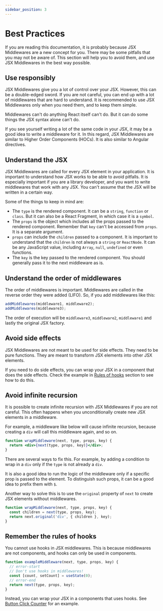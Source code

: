 ```yaml
---
sidebar_position: 3
---
```



# Best Practices

If you are reading this documentation, it is probably because JSX Middlewares are a new concept for you. There may be some pitfalls that you may not be aware of. This section will help you to avoid them, and use JSX Middlewares in the best way possible.

## Use responsibly

JSX Middlewares give you a lot of control over your JSX. However, this can be a double-edged sword. If you are not careful, you can end up with a lot of middlewares that are hard to understand. It is recommended to use JSX Middlewares only when you need them, and to keep them simple.

Middlewares can't do anything React itself can't do. But it can do some things the JSX syntax alone can't do.

If you see yourself writing a lot of the same code in your JSX, it may be a good idea to write a middleware for it. In this regard, JSX Middlewares are similar to Higher Order Components (HOCs). It is also similar to Angular directives.

## Understand the JSX

JSX Middlewares are called for every JSX element in your application. It is important to understand how JSX works to be able to avoid pitfalls. It is especially important if you are a library developer, and you want to write middlewares that work with any JSX. You can't assume that the JSX will be written in a certain way.

Some of the things to keep in mind are:

- The `type` is the rendered component. It can be a `string`, `function` or `class`. But it can also be a React Fragment, in which case it is a `symbol`.
- The `props` is the object which includes all the props passed to the rendered component. Remember that `key` can't be accessed from `props`. It is a separate argument.
- `props` can include the `children` passed to a component. It is important to understand that the `children` is not always a `string` or `ReactNode`. It can be any JavaScript value, including `Array`, `null`, `undefined` or even functions.
- The `key` is the key passed to the rendered component. You should generally pass it to the next middleware as is.

## Understand the order of middlewares

The order of middlewares is important. Middlewares are called in the reverse order they were added (LIFO). So, if you add middlewares like this:

```jsx
addMiddlewares(middleware1, middleware2);
addMiddlewares(middleware3);
```

The order of execution will be `middleware3`, `middleware2`, `middleware1` and lastly the original JSX factory.

## Avoid side effects

JSX Middlewares are not meant to be used for side effects. They need to be pure functions. They are meant to transform JSX elements into other JSX elements.

If you need to do side effects, you can wrap your JSX in a component that does the side effects. Check the example in [Rules of hooks](#remember-the-rules-of-hooks) section to see how to do this.

## Avoid infinite recursion

It is possible to create infinite recursion with JSX Middlewares if you are not careful. This often happens when you unconditionally create new JSX elements in a middleware.

For example, a middleware like below will cause infinite recursion, because creating a `div` will call this middleware again, and so on.

```jsx
function wrapMiddleware(next, type, props, key) {
  return <div>{next(type, props, key)}</div>;
}
```

There are several ways to fix this. For example, by adding a condition to wrap in a `div` only if the `type` is not already a `div`.

It is also a good idea to run the logic of the middleware only if a specific prop is passed to the element. To distinguish such props, it can be a good idea to prefix them with `$`.

Another way to solve this is to use the `original` property of `next` to create JSX elements without middlewares.

```jsx
function wrapMiddleware(next, type, props, key) {
  const children = next(type, props, key);
  return next.original('div', { children }, key);
}
```

## Remember the rules of hooks

You cannot use hooks in JSX middlewares. This is because middlewares are not components, and hooks can only be used in components.

```jsx
function exampleMiddleware(next, type, props, key) {
  // error-start
  // Don't use hooks in middlewares!
  const [count, setCount] = useState(0);
  // error-end
  return next(type, props, key);
}
```

Instead, you can wrap your JSX in a components that uses hooks. See [Button Click Counter](/examples/with-click-count) for an example.
